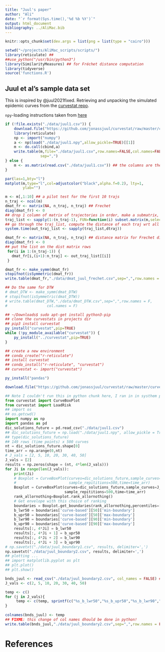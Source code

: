 ```yaml
---
title: "Juul's paper"
author: "Ali"
date: "`r format(Sys.time(),'%d %b %Y')`"
output: html_document
bibliography: ../AliMac.bib
---
```


```r
knitr::opts_chunk$set(dev.args = list(png = list(type = "cairo")))
```

```r
setwd("~/projects/AliMac_scripts/scripts/")
library(reticulate) ## 
##use_python("/usr/bin/python3")
library(SimilarityMeasures) ## for Fréchet distance computation
library(tidyverse)
source('functions.R')
```


## Juul et al's sample data set

This is inspired by @juul2021fixed. 
Retrieving and unpacking the simulated epidemic curves from
the [curvestat repo](https://github.com/jonassjuul/curvestat/).

`npy`-loading instructions  taken from [here](https://cran.r-project.org/web/packages/RcppCNPy/vignettes/UsingReticulate.pdf)

```r
if (!file.exists("./data/juul1.csv")) {
    download.file("https://github.com/jonassjuul/curvestat/raw/master/curvestat/tests/test_data/curves_DKE3.npy", dest="./data/juul1.npy")
    library(reticulate)
    np <- import("numpy")
    a <- np$load("./data/juul1.npy",allow_pickle=TRUE)[[1]]
    m <- do.call(cbind,a)
    write.table(m,file="./data/juul1.csv",row.names=FALSE,col.names=FALSE,
                sep=",")
} else {
    m <- as.matrix(read.csv("./data/juul1.csv")) ## the columns are the trajs
}
```

```r
par(las=1,bty="l")
matplot(m,type="l",col=adjustcolor("black",alpha.f=0.2), lty=1,
        ylab="")
```



```r
m <- m[,1:10] ## a pilot test for the first 10 trajs
n_traj <- ncol(m)
dmat_fr <- matrix(NA, n_traj, n_traj) ## Frechet
diag(dmat_fr) <- 0
## drop 1 column of matrix of trajectories in order, make a submatrix, save it in a traj_list element
traj_list <- sapply(1:(n_traj-1), FUN=function(i) subset.matrix(m,select = c(i:n_traj)))
## go through the traj_list, compute the distance of each traj wrt all trajs after it  
system.time(out_traj_list <- sapply(traj_list,dtraj))

dmat_fr <- matrix(NA, n_traj, n_traj) ## distance matrix for Frechet dist
diag(dmat_fr) <- 0
## put the list on the dist matrix rows
 for(i in 1:(n_traj-1)) {
   dmat_fr[i,(i+1):n_traj] <- out_traj_list[[i]]
 }

dmat_fr <- make_symm(dmat_fr)
stopifnot(isSymmetric(dmat_fr))
write.table(dmat_fr,"./data/dmat_juul_frechet.csv",sep=",",row.names = FALSE, col.names = FALSE)

## Do the same for DTW
# dmat_DTW <- make_symm(dmat_DTW)
# stopifnot(isSymmetric(dmat_DTW))
# write.table(dmat_DTW,"./data/dmat_DTW.csv",sep=",",row.names = F,
#                  col.names = F)

```



```r
## ~/Downloads$ sudo apt-get install python3-pip
## clone the curvestats in projects dir
## pip3 install curvestat
py_install("curvestat",pip=TRUE)
while (!py_module_available("curvestat")) {
    py_install("../curvestat",pip=TRUE)
}

## create a new environment 
## conda_create("r-reticulate")
## install curvestat
## conda_install("r-reticulate", "curvestat")
## curvestat <- import("curvestat")

py_install("pandas")
```

```r
download.file("https://github.com/jonassjuul/curvestat/raw/master/curvestat/tests/test_data/curves_DKE3.npy", dest="./data/juul1.npy")
```

```python
## Note I couldn't run this in python chunk here, I ran in in systhem python3 
from curvestat import CurveBoxPlot
from curvestat import LoadRisk
## import os
## os.getcwd()
import numpy as np
import pandas as pd
dic_solutions_future = pd.read_csv("./data/juul1.csv")
## dic_solutions_future = np.load("./data/juul1.npy", allow_pickle = True)
## type(dic_solutions_future)
## 149 rows (time points) x 500 curves
nt = dic_solutions_future.shape[0]
time_arr = np.arange(0,nt)
# J_vals = [2, 5, 10, 20, 30, 40, 50]
J_vals = [2]
results = np.zeros(shape = (nt, 4*len(J_vals)))
for Ji in range(len(J_vals)):
    print(Ji)
    # Boxplot = CurveBoxPlot(curves=dic_solutions_future,sample_curves=J_vals[Ji],
    #                        sample_repititions=500,time=time_arr)
    Boxplot = CurveBoxPlot(curves=dic_solutions_future,sample_curves=J_vals[Ji],
                           sample_repititions=500,time=time_arr)
    rank_allornothing=Boxplot.rank_allornothing()
    # Get envelope with this choice of ranking
    boundaries = Boxplot.get_boundaries(rank_allornothing,percentiles=[50,90])
    b_lwr50 = boundaries['curve-based'][50]['min-boundary']
    b_upr50 = boundaries['curve-based'][50]['max-boundary']
    b_lwr90 = boundaries['curve-based'][90]['min-boundary']
    b_upr90 = boundaries['curve-based'][90]['max-boundary']
    results[:, 4*Ji] = b_lwr50
    results[:, 4*Ji + 1] = b_upr50
    results[:, 4*Ji + 2] = b_lwr90
    results[:, 4*Ji + 3] = b_upr90
# np.savetxt("./data/juul_boundary1.csv", results, delimiter=',')
np.savetxt("./data/juul_boundary2.csv", results, delimiter=',')
## plotting ...
## import matplotlib.pyplot as plt
## plt.plot()
## plt.show()
```


```r
bnds_juul <- read_csv("./data/juul_boundary2.csv", col_names = FALSE) ## the columns are 
J_vals <- c(2, 5, 10, 20, 30, 40, 50)

temp <- c()
for (j in J_vals){
     temp <- c(temp, sprintf(c("%s_b_lwr50","%s_b_upr50","%s_b_lwr90","%s_b_upr90"),j))
}
   
colnames(bnds_juul) <- temp 
## FIXME: this change of col names dhould be done in python!
write.table(bnds_juul,"./data/juul_boundary2.csv",sep=",",row.names = FALSE)

```



# References




